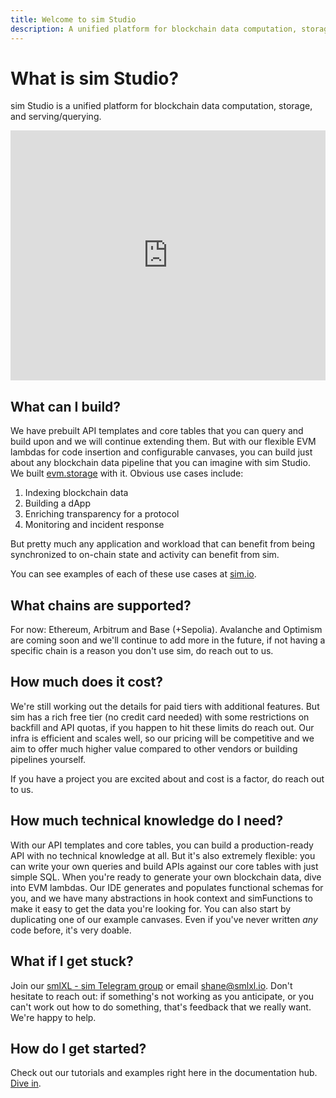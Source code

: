```yaml
---
title: Welcome to sim Studio
description: A unified platform for blockchain data computation, storage, and serving/querying
---
```


# What is sim Studio?

sim Studio is a unified platform for blockchain data computation, storage, and serving/querying.

<iframe 
  width="100%" 
  height="400" 
  src="https://www.youtube.com/embed/nxnen9iYBxw" 
  title="YouTube video player" 
  frameborder="0" 
  allow="accelerometer; autoplay; clipboard-write; encrypted-media; gyroscope; picture-in-picture" 
  allowfullscreen>
</iframe>

## What can I build?

We have prebuilt API templates and core tables that you can query and build upon and we will continue extending them. But with our flexible EVM lambdas for code insertion and configurable canvases, you can build just about any blockchain data pipeline that you can imagine with sim Studio. We built [evm.storage](https://evm.storage) with it. Obvious use cases include:

1. Indexing blockchain data
2. Building a dApp
3. Enriching transparency for a protocol
4. Monitoring and incident response

But pretty much any application and workload that can benefit from being synchronized to on-chain state and activity can benefit from sim.

You can see examples of each of these use cases at [sim.io](https://sim.io).

## What chains are supported?

For now: Ethereum, Arbitrum and Base (+Sepolia). Avalanche and Optimism are coming soon and we'll continue to add more in the future, if not having a specific chain is a reason you don't use sim, do reach out to us.

## How much does it cost?

We're still working out the details for paid tiers with additional features. But sim has a rich free tier (no credit card needed) with some restrictions on backfill and API quotas, if you happen to hit these limits do reach out. Our infra is efficient and scales well, so our pricing will be competitive and we aim to offer much higher value compared to other vendors or building pipelines yourself.

<Note>
If you have a project you are excited about and cost is a factor, do reach out to us.
</Note>

## How much technical knowledge do I need?

With our API templates and core tables, you can build a production-ready API with no technical knowledge at all. But it's also extremely flexible: you can write your own queries and build APIs against our core tables with just simple SQL. When you're ready to generate your own blockchain data, dive into EVM lambdas. Our IDE generates and populates functional schemas for you, and we have many abstractions in hook context and simFunctions to make it easy to get the data you're looking for. You can also start by duplicating one of our example canvases. Even if you've never written *any* code before, it's very doable.

## What if I get stuck?

Join our [smlXL - sim Telegram group](https://t.me/+zw0fuNoYg39hZWRh) or email [shane@smlxl.io](mailto:shane@smlxl.io). Don't hesitate to reach out: if something's not working as you anticipate, or you can't work out how to do something, that's feedback that we really want. We're happy to help.

## How do I get started?

Check out our tutorials and examples right here in the documentation hub. [Dive in](https://studio.sim.io/).
